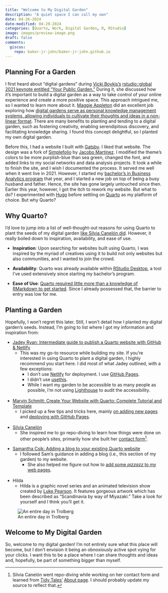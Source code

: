 ```yaml
---
title: "Welcome to My Digital Garden"
description: "A quiet space I can call my own"
date: 04-26-2024
date-modified: 04-29-2024
categories: [Quarto, Work, Digital Garden, R, RStudio]
image: images/preview-image.png
draft: false
comments:
  giscus:
    repo: baker-jr-john/baker-jr-john.github.io
---
```


## Planning For a Garden

I first heard about "digital gardens" during [Vicki Boykis's](https://vickiboykis.com/) [rstudio::global 2021 keynote entitled "Your Public Garden."](https://posit.co/resources/videos/your-public-garden/) During it, she discussed how it's important to build a digital garden as a way to take control of your online experience and create a more positive space. This approach intrigued me, so I wanted to learn more about it. [Maggie Appleton](https://maggieappleton.com/) did an excellent job exploring how [digital gardens serve as personal knowledge management systems, allowing individuals to cultivate their thoughts and ideas in a non-linear format](https://maggieappleton.com/garden-history). There are many benefits to planting and tending to a digital garden, such as fostering creativity, enabling serendipitous discovery, and facilitating knowledge sharing. I found this concept delightful, so I planted my own digital garden.

Before this, I had a website I built with [Gatsby](https://www.gatsbyjs.com/). I liked that website. The design was a fork of [Simplefolio](https://github.com/cobiwave/simplefolio) by [Jacobo Martínez](https://github.com/cobiwave). I modified the theme's colors to be more purplish-blue than sea green, changed the font, and added links to my social networks and data analysis projects. It took a while to finish the site, and I wish I documented the process. It served me well when it went live in 2021. However, I started my [bachelor's in Business Analytics program](https://www.newpaltz.edu/schoolofbusiness/businessanalytics/) that year, and I started a new job on top of being a busy husband and father. Hence, the site has gone largely untouched since then. Earlier this year, however, I got the itch to rework my website. But what to do? I experimented with [Hugo](https://gohugo.io/) before settling on [Quarto](https://quarto.org/) as my platform of choice. But why Quarto?

## Why Quarto?

I'd love to jump into a list of well-thought-out reasons for using Quarto to plant the seeds of my digital garden [like Silvia Canelón did](https://silviacanelon.com/blog/2023-09-29-hello-quarto/#why-port-to-quarto). However, it really boiled down to inspiration, availability, and ease of use.

-   **Inspiration**: Upon searching for websites built using Quarto, I was inspired by the myriad of creatives using it to build not only websites but also communities, and I wanted to join the crowd.

-   **Availability**: Quarto was already available within [RStudio Desktop](https://posit.co/download/rstudio-desktop/), a tool I've used extensively since starting my bachelor's program.

-   **Ease of Use**: [Quarto required little more than a knowledge of RMarkdown to get started](https://quarto.org/docs/faq/rmarkdown.html). Since I already possessed that, the barrier to entry was low for me.

## Planting a Garden

Hopefully, I won’t regret this later. Still, I won’t detail how I planted my digital garden’s seeds. Instead, I'm going to list where I got my information and inspiration from:

-   [Jadey Ryan: Intermediate guide to publish a Quarto website with GitHub & Netlify](https://jadeyryan.com/blog/2023-11-19_publish-quarto-website/)
    -   This was my go-to resource while building my site. If you're interested in using Quarto to plant a digital garden, I highly recommend you start here. I did most of what Jadey outlined, with a few exceptions:
        -   I don't use [Netlify](https://www.netlify.com/) for deployment. I use [GitHub Pages](https://pages.github.com/).
        -   I didn't use [usethis](https://usethis.r-lib.org/).
        -   While I want my garden to be accessible to as many people as possible, I'm not using [Lighthouse](https://developer.chrome.com/docs/lighthouse/overview/) to audit the accessibility.<br /><br />
-   [Marvin Schmitt: Create Your Website with Quarto: Complete Tutorial and Template](https://www.marvinschmitt.com/blog/website-tutorial-quarto/)
    -   I picked up a few tips and tricks here, mainly [on adding new pages](https://www.marvinschmitt.com/blog/website-tutorial-quarto/#adding-new-pages) and [deploying with GitHub Pages](https://www.marvinschmitt.com/blog/website-tutorial-quarto/#publishing-your-website-to-the-internet).<br /><br />
-   [Silvia Canelón](https://silviacanelon.com/)
    -   She inspired me to go repo-diving to learn how things were done on other people's sites, primarily how she built her [contact form](https://silviacanelon.com/contact)[^1].

[^1]: Silvia Canelón went repo-diving while working on her contact form and learned from [Tidy Tales'](https://tidytales.ca/) [About page](https://tidytales.ca/about/). I should probably update my source to reflect that.

-   [Samantha Csik: Adding a blog to your existing Quarto website](https://samanthacsik.github.io/posts/2022-10-24-quarto-blogs/)
    -   I followed Sam's guidance in adding a blog (i.e., this section of my garden) to my website.
        -   She also helped me figure out how to [add some *pizzazz* to my web pages](https://samanthacsik.github.io/talks_workshops/2023-08-03-just-enough-css/).<br /><br />
-   Hilda
    -   Hilda is a graphic novel series and an animated television show created by [Luke Pearson](https://lukepearson.com/). It features gorgeous artwork which has been described as “Scandinavia by way of Miyazaki.” Take a look for yourself and I think you'll get it.

![An entire day in Trolberg](images/an-entire-day-in-trolberg.png)

## Welcome to My Digital Garden

So, welcome to my digital garden! I'm not entirely sure what this place will become, but I don't envision it being an obnoxiously active spot vying for your clicks. I want this to be a place where I can share thoughts and ideas and, hopefully, be part of something bigger than myself.
